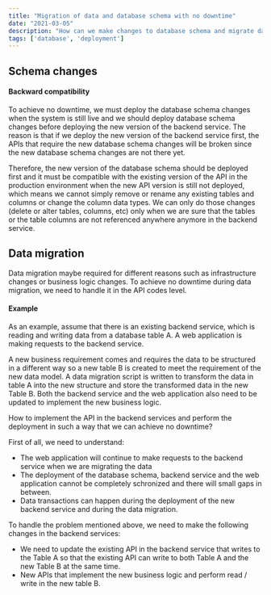 ```yaml
---
title: "Migration of data and database schema with no downtime"
date: "2021-03-05"
description: "How can we make changes to database schema and migrate data without any downtime in the server?"
tags: ['database', 'deployment']
---
```


## Schema changes

#### Backward compatibility
To achieve no downtime, we must deploy the database schema changes when the system is still live and we should deploy database schema changes before deploying the new version of the backend service. The reason is that if we deploy the new version of the backend service first, the APIs that require the new database schema changes will be broken since the new database schema changes are not there yet.

Therefore, the new version of the database schema should be deployed first and it must be compatible with the existing version of the API in the production environment when the new API version is still not deployed, which means we cannot simply remove or rename any existing tables and columns or change the column data types. We can only do those changes (delete or alter tables, columns, etc) only when we are sure that the tables or the table columns are not referenced anywhere anymore in the backend service.

## Data migration

Data migration maybe required for different reasons such as infrastructure changes or business logic changes. To achieve no downtime during data migration, we need to handle it in the API codes level. 

#### Example

As an example, assume that there is an existing backend service, which is reading and writing data from a database table A. A web application is making requests to the backend service.

A new business requirement comes and requires the data to be structured in a different way so a new table B is created to meet the requirement of the new data model. A data migration script is written to transform the data in table A into the new structure and store the transformed data in the new Table B. Both the backend service and the web application also need to be updated to implement the new business logic.

How to implement the API in the backend services and perform the deployment in such a way that we can achieve no downtime?

First of all, we need to understand:
- The web application will continue to make requests to the backend service when we are migrating the data
- The deployment of the database schema, backend service and the web application cannot be completely schronized and there will small gaps in between.
- Data transactions can happen during the deployment of the new backend service and during the data migration.

To handle the problem mentioned above, we need to make the following changes in the backend services:
- We need to update the existing API in the backend service that writes to the Table A so that the existing API can write to both Table A and the new Table B at the same time.
- New APIs that implement the new business logic and perform read / write in the new table B.
